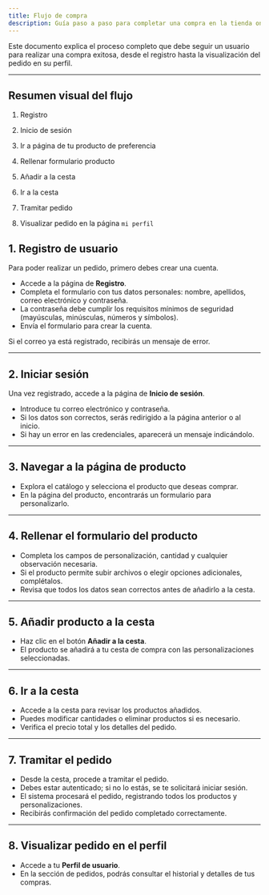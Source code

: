 ```yaml
---
title: Flujo de compra
description: Guía paso a paso para completar una compra en la tienda online.
---
```



Este documento explica el proceso completo que debe seguir un usuario para realizar una compra exitosa, desde el registro hasta la visualización del pedido en su perfil.

---

## Resumen visual del flujo

<Steps>

1. Registro

2. Inicio de sesión

3. Ir a página de tu producto de preferencia

4. Rellenar formulario producto

5. Añadir a la cesta

6. Ir a la cesta

7. Tramitar pedido

8. Visualizar pedido en la página `mi perfil`

</Steps>

## 1. Registro de usuario

Para poder realizar un pedido, primero debes crear una cuenta.

- Accede a la página de **Registro**.
- Completa el formulario con tus datos personales: nombre, apellidos, correo electrónico y contraseña.
- La contraseña debe cumplir los requisitos mínimos de seguridad (mayúsculas, minúsculas, números y símbolos).
- Envía el formulario para crear la cuenta.

<Aside type="caution">Si el correo ya está registrado, recibirás un mensaje de error.</Aside>

---

## 2. Iniciar sesión

Una vez registrado, accede a la página de **Inicio de sesión**.

- Introduce tu correo electrónico y contraseña.
- Si los datos son correctos, serás redirigido a la página anterior o al inicio.
- Si hay un error en las credenciales, aparecerá un mensaje indicándolo.

---

## 3. Navegar a la página de producto

- Explora el catálogo y selecciona el producto que deseas comprar.
- En la página del producto, encontrarás un formulario para personalizarlo.

---

## 4. Rellenar el formulario del producto

- Completa los campos de personalización, cantidad y cualquier observación necesaria.
- Si el producto permite subir archivos o elegir opciones adicionales, complétalos.
- Revisa que todos los datos sean correctos antes de añadirlo a la cesta.

---

## 5. Añadir producto a la cesta

- Haz clic en el botón **Añadir a la cesta**.
- El producto se añadirá a tu cesta de compra con las personalizaciones seleccionadas.

---

## 6. Ir a la cesta

- Accede a la cesta para revisar los productos añadidos.
- Puedes modificar cantidades o eliminar productos si es necesario.
- Verifica el precio total y los detalles del pedido.

---

## 7. Tramitar el pedido

- Desde la cesta, procede a tramitar el pedido.
- Debes estar autenticado; si no lo estás, se te solicitará iniciar sesión.
- El sistema procesará el pedido, registrando todos los productos y personalizaciones.
- Recibirás confirmación del pedido completado correctamente.

---

## 8. Visualizar pedido en el perfil

- Accede a tu **Perfil de usuario**.
- En la sección de pedidos, podrás consultar el historial y detalles de tus compras.

